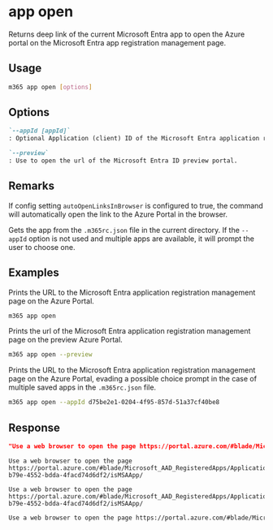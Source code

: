 
# app open

Returns deep link of the current Microsoft Entra app to open the Azure portal on the Microsoft Entra app registration management page.

## Usage

```sh
m365 app open [options]
```

## Options

```md definition-list
`--appId [appId]`
: Optional Application (client) ID of the Microsoft Entra application registration to open. Uses the app from the `.m365rc.json` file corresponding to the `appId`. If multiple apps are available, this will evade the prompt to choose an app. If the `appId` is not available in the list of apps, an error is thrown.

`--preview`
: Use to open the url of the Microsoft Entra ID preview portal.
```

<Global />

## Remarks

If config setting `autoOpenLinksInBrowser` is configured to true, the command will automatically open the link to the Azure Portal in the browser.

Gets the app from the `.m365rc.json` file in the current directory. If the `--appId` option is not used and multiple apps are available, it will prompt the user to choose one.

## Examples

Prints the URL to the Microsoft Entra application registration management page on the Azure Portal. 

```sh
m365 app open
```

Prints the url of the Microsoft Entra application registration management page on the preview Azure Portal.

```sh
m365 app open --preview
```

Prints the URL to the Microsoft Entra application registration management page on the Azure Portal, evading a possible choice prompt in the case of multiple saved apps in the `.m365rc.json` file. 

```sh
m365 app open --appId d75be2e1-0204-4f95-857d-51a37cf40be8 
```

## Response

<Tabs>
  <TabItem value="JSON">

  ```json
  "Use a web browser to open the page https://portal.azure.com/#blade/Microsoft_AAD_RegisteredApps/ApplicationMenuBlade/Overview/appId/02f9ff8c-b79e-4552-bdda-4facd74d6df2/isMSAApp/"
  ```

  </TabItem>
  <TabItem value="Text">

  ```text
  Use a web browser to open the page https://portal.azure.com/#blade/Microsoft_AAD_RegisteredApps/ApplicationMenuBlade/Overview/appId/02f9ff8c-b79e-4552-bdda-4facd74d6df2/isMSAApp/
  ```

  </TabItem>
  <TabItem value="CSV">

  ```csv
  Use a web browser to open the page https://portal.azure.com/#blade/Microsoft_AAD_RegisteredApps/ApplicationMenuBlade/Overview/appId/02f9ff8c-b79e-4552-bdda-4facd74d6df2/isMSAApp/
  ```

  </TabItem>
  <TabItem value="Markdown">

  ```md
  Use a web browser to open the page https://portal.azure.com/#blade/Microsoft_AAD_RegisteredApps/ApplicationMenuBlade/Overview/appId/02f9ff8c-b79e-4552-bdda-4facd74d6df2/isMSAApp/
  ```

  </TabItem>
</Tabs>

